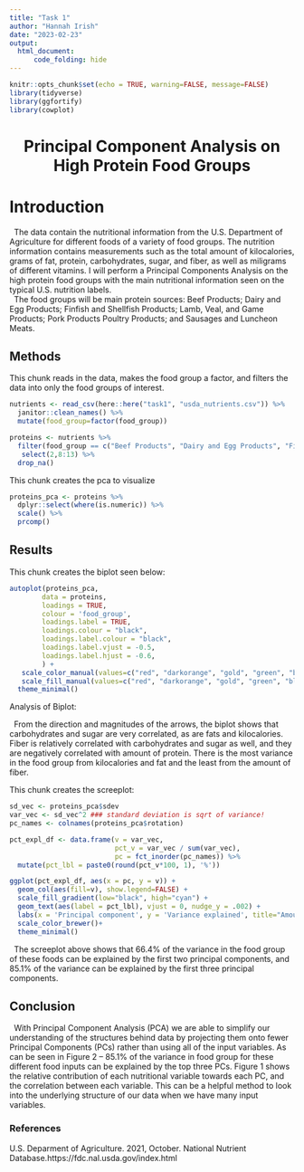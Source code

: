 ```yaml
---
title: "Task 1"
author: "Hannah Irish"
date: "2023-02-23"
output: 
  html_document:
      code_folding: hide
---
```


```r
knitr::opts_chunk$set(echo = TRUE, warning=FALSE, message=FALSE)
library(tidyverse)
library(ggfortify)
library(cowplot)

```

<center> <h1>Principal Component Analysis on High Protein Food Groups</h1> </center>

# **Introduction**


|   The data contain the nutritional information from the U.S. Department of Agriculture for different foods of a variety of food groups. The nutrition information contains measurements such as the total amount of kilocalories, grams of fat, protein, carbohydrates, sugar, and fiber, as well as miligrams of different vitamins. I will perform a Principal Components Analysis on the high protein food groups with the main nutritional information seen on the typical U.S. nutrition labels. 

|   The food groups will be main protein sources: Beef Products; Dairy and Egg Products; Finfish and Shellfish Products; Lamb, Veal, and Game Products; Pork Products Poultry Products; and Sausages and Luncheon Meats.


## **Methods**

This chunk reads in the data, makes the food group a factor, and filters the data into only the food groups of interest.
```r
nutrients <- read_csv(here::here("task1", "usda_nutrients.csv")) %>%
  janitor::clean_names() %>%
  mutate(food_group=factor(food_group))

proteins <- nutrients %>%
  filter(food_group == c("Beef Products", "Dairy and Egg Products", "Finfish and Shellfish Products", "Lamb, Veal, and Game Products", "Pork Products","Poultry Products", "Sausages and Luncheon Meats")) %>%
   select(2,8:13) %>%
  drop_na()

```

This chunk creates the pca to visualize
```r
proteins_pca <- proteins %>%
  dplyr::select(where(is.numeric)) %>%
  scale() %>%
  prcomp()
```


## **Results** 

This chunk creates the biplot seen below:
```r
autoplot(proteins_pca,
     	data = proteins,
     	loadings = TRUE,
     	colour = 'food_group',
     	loadings.label = TRUE,
     	loadings.colour = "black",
     	loadings.label.colour = "black",
     	loadings.label.vjust = -0.5,
     	loadings.label.hjust = -0.6,
     	) +
   scale_color_manual(values=c("red", "darkorange", "gold", "green", "blue", "purple", "magenta")) +
   scale_fill_manual(values=c("red", "darkorange", "gold", "green", "blue", "purple", "magenta")) +
  theme_minimal()
```
Analysis of Biplot:

|   From the direction and magnitudes of the arrows, the biplot shows that carbohydrates and sugar are very correlated, as are fats and kilocalories. Fiber is relatively correlated with carbohydrates and sugar as well, and they are negatively correlated with amount of protein. There is the most variance in the food group from kilocalories and fat and the least from the amount of fiber.

This chunk creates the screeplot:
```r
sd_vec <- proteins_pca$sdev
var_vec <- sd_vec^2 ### standard deviation is sqrt of variance!
pc_names <- colnames(proteins_pca$rotation)

pct_expl_df <- data.frame(v = var_vec,
                          pct_v = var_vec / sum(var_vec),
                          pc = fct_inorder(pc_names)) %>%
  mutate(pct_lbl = paste0(round(pct_v*100, 1), '%'))

ggplot(pct_expl_df, aes(x = pc, y = v)) +
  geom_col(aes(fill=v), show.legend=FALSE) +
  scale_fill_gradient(low="black", high="cyan") +
  geom_text(aes(label = pct_lbl), vjust = 0, nudge_y = .002) +
  labs(x = 'Principal component', y = 'Variance explained', title="Amount of Variance Explained by each Principal Component") +
  scale_color_brewer()+
  theme_minimal()
```

|   The screeplot above shows that 66.4% of the variance in the food group of these foods can be explained by the first two principal components, and 85.1% of the variance can be explained by the first three principal components. 

## **Conclusion**

|   With Principal Component Analysis (PCA) we are able to simplify our understanding of the structures behind data by projecting them onto fewer Principal Components (PCs) rather than using all of the input variables. As can be seen in Figure 2 -- 85.1% of the variance in food group for these different food inputs can be explained by the top three PCs. Figure 1 shows the relative contribution of each nutritional variable towards each PC, and the correlation between each variable. This can be a helpful method to look into the underlying structure of our data when we have many input variables.

### **References**

U.S. Deparment of Agriculture. 2021, October. National Nutrient Database.https://fdc.nal.usda.gov/index.html






